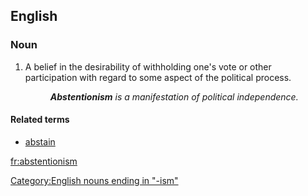 ==English==
{{suffix|abstention|ism}}
===Noun===
{{en-noun}}

# A belief in the desirability of withholding one's vote or other participation with regard to some aspect of the political process.
#: '''''Abstentionism''' is a manifestation of political independence.''

====Related terms====
*[[abstain]]

[[Category:English nouns ending in "-ism"]]

[[fr:abstentionism]]